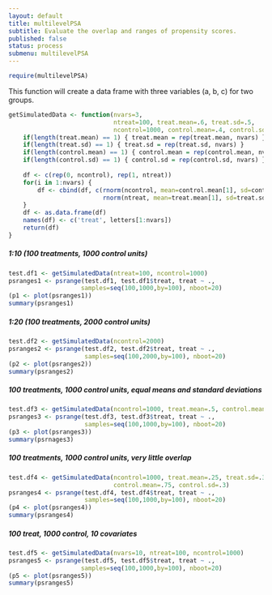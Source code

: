 ```yaml
---
layout: default	
title: multilevelPSA
subtitle: Evaluate the overlap and ranges of propensity scores.
published: false
status: process
submenu: multilevelPSA
---
```




```r
require(multilevelPSA)

```

This function will create a data frame with three variables (a, b, c) for two groups.

```r
getSimulatedData <- function(nvars=3,
							 ntreat=100, treat.mean=.6, treat.sd=.5,
							 ncontrol=1000, control.mean=.4, control.sd=.5) {
	if(length(treat.mean) == 1) { treat.mean = rep(treat.mean, nvars) }
	if(length(treat.sd) == 1) { treat.sd = rep(treat.sd, nvars) }
	if(length(control.mean) == 1) { control.mean = rep(control.mean, nvars) }
	if(length(control.sd) == 1) { control.sd = rep(control.sd, nvars) }
	
	df <- c(rep(0, ncontrol), rep(1, ntreat))
	for(i in 1:nvars) {
		df <- cbind(df, c(rnorm(ncontrol, mean=control.mean[1], sd=control.sd[1]),
						  rnorm(ntreat, mean=treat.mean[1], sd=treat.sd[1])))
	}
	df <- as.data.frame(df)
	names(df) <- c('treat', letters[1:nvars])
	return(df)
}

```

##### 1:10 (100 treatments, 1000 control units)

```r
test.df1 <- getSimulatedData(ntreat=100, ncontrol=1000)
psranges1 <- psrange(test.df1, test.df1$treat, treat ~ ., 
					samples=seq(100,1000,by=100), nboot=20)
(p1 <- plot(psranges1))
summary(psranges1)
```

##### 1:20 (100 treatments, 2000 control units)

```r
test.df2 <- getSimulatedData(ncontrol=2000)
psranges2 <- psrange(test.df2, test.df2$treat, treat ~ .,
					 samples=seq(100,2000,by=100), nboot=20)
(p2 <- plot(psranges2))
summary(psranges2)
```

##### 100 treatments, 1000 control units, equal means and standard deviations

```r
test.df3 <- getSimulatedData(ncontrol=1000, treat.mean=.5, control.mean=.5)
psranges3 <- psrange(test.df3, test.df3$treat, treat ~ .,
					 samples=seq(100,1000,by=100), nboot=20)
(p3 <- plot(psranges3))
summary(psrnages3)
```

##### 100 treatments, 1000 control units, very little overlap

```r
test.df4 <- getSimulatedData(ncontrol=1000, treat.mean=.25, treat.sd=.3,
							 control.mean=.75, control.sd=.3)
psranges4 <- psrange(test.df4, test.df4$treat, treat ~ .,
					 samples=seq(100,1000,by=100), nboot=20)
(p4 <- plot(psranges4))
summary(psranges4)
```

##### 100 treat, 1000 control, 10 covariates

```r
test.df5 <- getSimulatedData(nvars=10, ntreat=100, ncontrol=1000)
psranges5 <- psrange(test.df5, test.df5$treat, treat ~ ., 
					samples=seq(100,1000,by=100), nboot=20)
(p5 <- plot(psranges5))
summary(psranges5)
```


